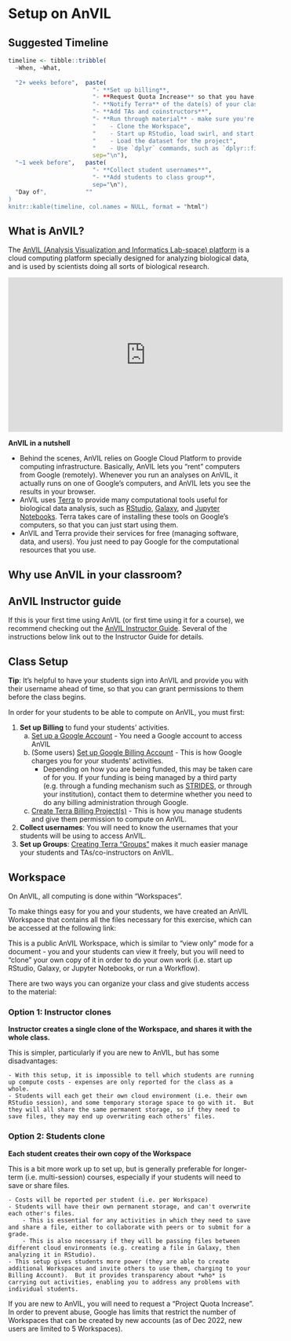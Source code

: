 # Setup on AnVIL

## Suggested Timeline


```r
timeline <- tibble::tribble(
  ~When, ~What,
  
  "2+ weeks before",  paste(
                        "- **Set up billing**,
                        "- **Request Quota Increase** so that you have permission to create enough Workspaces for your whole class
                        "- **Notify Terra** of the date(s) of your class, so they can ensure AnVIL is not down for maintenance.",
                        "- **Add TAs and coinstructors**",
                        "- **Run through material** - make sure you're able to",
                        "    - Clone the Workspace",
                        "    - Start up RStudio, load swirl, and start the first lesson",
                        "    - Load the dataset for the project",
                        "    - Use `dplyr` commands, such as `dplyr::filter()`",
                        sep="\n"),
  "~1 week before",   paste(
                        "- **Collect student usernames**",
                        "- **Add students to class group**,
                        sep="\n"),
  "Day of",           ""
)
knitr::kable(timeline, col.names = NULL, format = "html")
```

## What is AnVIL?

The [AnVIL (Analysis Visualization and Informatics Lab-space) platform](https://anvilproject.org/) is a cloud computing platform specially designed for analyzing biological data, and is used by scientists doing all sorts of biological research.

<iframe width="560" height="315" src="https://www.youtube.com/embed/7qvQ8DZHC9w" title="YouTube video player" frameborder="0" allow="accelerometer; autoplay; clipboard-write; encrypted-media; gyroscope; picture-in-picture" allowfullscreen></iframe>

:::{.notice}
**AnVIL in a nutshell**

- Behind the scenes, AnVIL relies on Google Cloud Platform to provide computing infrastructure.  Basically, AnVIL lets you "rent" computers from Google (remotely).  Whenever you run an analyses on AnVIL, it actually runs on one of Google's computers, and AnVIL lets you see the results in your browser.
- AnVIL uses [Terra](https://anvil.terra.bio/) to provide many computational tools useful for biological data analysis, such as [RStudio](https://www.rstudio.com/products/rstudio/), [Galaxy](https://usegalaxy.org/), and [Jupyter Notebooks](https://jupyter.org/).  Terra takes care of installing these tools on Google's computers, so that you can just start using them.
- AnVIL and Terra provide their services for free (managing software, data, and users).  You just need to pay Google for the computational resources that you use.
:::

## Why use AnVIL in your classroom?

## AnVIL Instructor guide

If this is your first time using AnVIL (or first time using it for a course), we recommend checking out the [AnVIL Instructor Guide](https://jhudatascience.org/AnVIL_Book_Instructor_Guide).  Several of the instructions below link out to the Instructor Guide for details.


## Class Setup

:::{.notice}
**Tip**:  It's helpful to have your students sign into AnVIL and provide you with their username ahead of time, so that you can grant permissions to them before the class begins.
:::

In order for your students to be able to compute on AnVIL, you must first:

1. **Set up Billing** to fund your students' activities.
    a. [Set up a Google Account](https://jhudatascience.org/AnVIL_Book_Instructor_Guide/creating-an-instructor-account.html) - You need a Google account to access AnVIL
    b. (Some users) [Set up Google Billing Account]() - This is how Google charges you for your students' activities.
        - Depending on how you are being funded, this may be taken care of for you. If your funding is being managed by a third party (e.g. through a funding mechanism such as [STRIDES](https://datascience.nih.gov/strides), or through your institution), contact them to determine whether you need to do any billing administration through Google.
    c. [Create Terra Billing Project(s)]() - This is how you manage students and give them permission to compute on AnVIL.
3. **Collect usernames**:  You will need to know the usernames that your students will be using to access AnVIL.
4. **Set up Groups**: [Creating Terra "Groups"]() makes it much easier manage your students and TAs/co-instructors on AnVIL.


## Workspace

On AnVIL, all computing is done within "Workspaces".

To make things easy for you and your students, we have created an AnVIL Workspace that contains all the files necessary for this exercise, which can be accessed at the following link:



This is a public AnVIL Workspace, which is similar to "view only" mode for a document - you and your students can view it freely, but you will need to "clone" your own copy of it in order to do your own work (i.e. start up RStudio, Galaxy, or Jupyter Notebooks, or run a Workflow).

There are two ways you can organize your class and give students access to the material:

### Option 1: Instructor clones

**Instructor creates a single clone of the Workspace, and shares it with the whole class.**

This is simpler, particularly if you are new to AnVIL, but has some disadvantages:

    - With this setup, it is impossible to tell which students are running up compute costs - expenses are only reported for the class as a whole.
    - Students will each get their own cloud environment (i.e. their own RStudio session), and some temporary storage space to go with it.  But they will all share the same permanent storage, so if they need to save files, they may end up overwriting each others' files.

### Option 2: Students clone

**Each student creates their own copy of the Workspace**

This is a bit more work up to set up, but is generally preferable for longer-term (i.e. multi-session) courses, especially if your students will need to save or share files.

    - Costs will be reported per student (i.e. per Workspace)
    - Students will have their own permanent storage, and can't overwrite each other's files.
        - This is essential for any activities in which they need to save and share a file, either to collaborate with peers or to submit for a grade.
        - This is also necessary if they will be passing files between different cloud environments (e.g. creating a file in Galaxy, then analyzing it in RStudio).
    - This setup gives students more power (they are able to create additional Workspaces and invite others to use them, charging to your Billing Account).  But it provides transparency about *who* is carrying out activities, enabling you to address any problems with individual students.
    
:::{.warning}

If you are new to AnVIL, you will need to request a "Project Quota Increase".  In order to prevent abuse, Google has limits that restrict the number of Workspaces that can be created by new accounts (as of Dec 2022, new users are limited to 5 Workspaces).

:::
